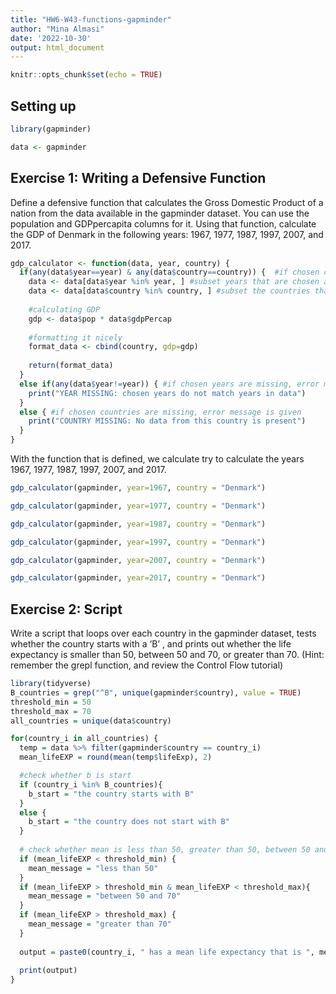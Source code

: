 ```yaml
---
title: "HW6-W43-functions-gapminder"
author: "Mina Almasi"
date: '2022-10-30'
output: html_document
---
```


```r
knitr::opts_chunk$set(echo = TRUE)
```

## Setting up
```r
library(gapminder)
```

```r
data <- gapminder
```

## Exercise 1: Writing a Defensive Function
Define a defensive function that calculates the Gross Domestic Product of a nation from the data available in the gapminder dataset. You can use the population and GDPpercapita columns for it. Using that function, calculate the GDP of Denmark in the following years: 1967, 1977, 1987, 1997, 2007, and 2017.
```r
gdp_calculator <- function(data, year, country) {
  if(any(data$year==year) & any(data$country==country)) {  #if chosen country & year exists, GDP is calculated
    data <- data[data$year %in% year, ] #subset years that are chosen as parameters 
    data <- data[data$country %in% country, ] #subset the countries that are chosen as parameters
    
    #calculating GDP
    gdp <- data$pop * data$gdpPercap
    
    #formatting it nicely
    format_data <- cbind(country, gdp=gdp)
    
    return(format_data)
  }
  else if(any(data$year!=year)) { #if chosen years are missing, error message is given
    print("YEAR MISSING: chosen years do not match years in data")
  }
  else { #if chosen countries are missing, error message is given
    print("COUNTRY MISSING: No data from this country is present")
  }
}
```

With the function that is defined, we calculate try to calculate the years 1967, 1977, 1987, 1997, 2007, and 2017.
```r
gdp_calculator(gapminder, year=1967, country = "Denmark")
```

```r
gdp_calculator(gapminder, year=1977, country = "Denmark")
```

```r
gdp_calculator(gapminder, year=1987, country = "Denmark")
```

```r
gdp_calculator(gapminder, year=1997, country = "Denmark")
```

```r
gdp_calculator(gapminder, year=2007, country = "Denmark")
```

```r
gdp_calculator(gapminder, year=2017, country = "Denmark")
```

## Exercise 2: Script 
Write a script that loops over each country in the gapminder dataset, tests whether the country starts with a ‘B’ , and prints out whether the life expectancy is smaller than 50, between 50 and 70, or greater than 70. (Hint: remember the grepl function, and review the Control Flow tutorial)
```r
library(tidyverse)
B_countries = grep("^B", unique(gapminder$country), value = TRUE)
threshold_min = 50 
threshold_max = 70
all_countries = unique(data$country)

for(country_i in all_countries) {
  temp = data %>% filter(gapminder$country == country_i)
  mean_lifeEXP = round(mean(temp$lifeExp), 2)

  #check whether b is start
  if (country_i %in% B_countries){
    b_start = "the country starts with B"
  }
  else {
    b_start = "the country does not start with B"
  }
  
  # check whether mean is less than 50, greater than 50, between 50 and 70
  if (mean_lifeEXP < threshold_min) {
    mean_message = "less than 50"
  }
  if (mean_lifeEXP > threshold_min & mean_lifeEXP < threshold_max){
    mean_message = "between 50 and 70"
  }
  if (mean_lifeEXP > threshold_max) {
    mean_message = "greater than 70"
  }
  
  output = paste0(country_i, " has a mean life expectancy that is ", mean_message, " and ", b_start)
  
  print(output)
}
```



